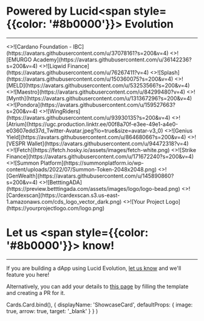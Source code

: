
# Powered by Lucid<span style={{color: '#8b0000'}}> Evolution</span>
---

<Cards>
  <ShowcaseCard title="Cardano Foundation - IBC" href="https://github.com/cardano-foundation/cardano-ibc-incubator" style={{ width: '200px', height: '270px' }}>
    <>![Cardano Foundation - IBC](https://avatars.githubusercontent.com/u/37078161?s=200&v=4)</>
  </ShowcaseCard>
  <ShowcaseCard title="EMURGO Academy" href="https://education.emurgo.io" style={{ width: '200px', height: '270px' }}>
    <>![EMURGO Academy](https://avatars.githubusercontent.com/u/36142236?s=200&v=4)</>
  </ShowcaseCard>
  <ShowcaseCard title="Liqwid Finance" href="https://liqwid.finance" style={{ width: '200px', height: '270px' }}>
    <>![Liqwid Finance](https://avatars.githubusercontent.com/u/76267411?v=4)</>
  </ShowcaseCard>
  <ShowcaseCard title="Splash" href="https://www.splash.trade" style={{ width: '200px', height: '270px' }}>
    <>![Splash](https://avatars.githubusercontent.com/u/150360075?s=200&v=4)</>
  </ShowcaseCard>
  <ShowcaseCard title="MELD" href="https://www.meld.com" style={{ width: '200px', height: '270px' }}>
    <>![MELD](https://avatars.githubusercontent.com/u/53253566?s=200&v=4)</>
  </ShowcaseCard>
  <ShowcaseCard title="Maestro" href="https://www.gomaestro.org" style={{ width: '200px', height: '270px' }}>
    <>![Maestro](https://avatars.githubusercontent.com/u/84299480?v=4)</>
  </ShowcaseCard>
  <ShowcaseCard title="Mynth" href="https://www.mynth.ai" style={{ width: '200px', height: '270px' }}>
    <>![Mynth](https://avatars.githubusercontent.com/u/131367296?s=200&v=4)</>
  </ShowcaseCard>
  <ShowcaseCard title="Pondora" href="https://pondora.org" style={{ width: '200px', height: '270px' }}>
    <>![Pondora](https://avatars.githubusercontent.com/u/159527663?s=200&v=4)</>
  </ShowcaseCard>
  <ShowcaseCard title="WingRiders" href="https://www.wingriders.com" style={{ width: '200px', height: '270px' }}>
    <>![WingRiders](https://avatars.githubusercontent.com/u/93930135?s=200&v=4)</>
  </ShowcaseCard>
  <ShowcaseCard title="Atrium" href="https://alpha.atrium.io/connect" style={{ width: '200px', height: '270px' }}>
    <>![Atrium](https://ugc.production.linktr.ee/00f8a70f-e3ee-49e1-a4e0-e03607edd37d_Twitter-Avatar.jpeg?io=true&size=avatar-v3_0)</>
  </ShowcaseCard>
  <ShowcaseCard title="Genius Yield" href="https://www.geniusyield.co" style={{ width: '200px', height: '270px' }}>
    <>![Genius Yield](https://avatars.githubusercontent.com/u/86468066?s=200&v=4)</>
  </ShowcaseCard>
  <ShowcaseCard title="VESPR Wallet" href="https://vespr.xyz" style={{ width: '200px', height: '270px' }}>
    <>![VESPR Wallet](https://avatars.githubusercontent.com/u/94472318?v=4)</>
  </ShowcaseCard>
  <ShowcaseCard title="Fetch" href="https://fetch.hosky.io/swap" style={{ width: '200px', height: '270px' }}>
    <>![Fetch](https://fetch.hosky.io/assets/images/fetch-white.png)</>
  </ShowcaseCard>
  <ShowcaseCard title="Strike Finance" href="https://www.strikefinance.org" style={{ width: '200px', height: '270px' }}>
    <>![Strike Finance](https://avatars.githubusercontent.com/u/171672240?s=200&v=4)</>
  </ShowcaseCard>
  <ShowcaseCard title="Summon" href="https://summonplatform.io" style={{ width: '200px', height: '270px' }}>
    <>![Summon Platform](https://summonplatform.io/wp-content/uploads/2022/07/Summon-Token-2048x2048.png)</>
  </ShowcaseCard>
  <ShowcaseCard title="GenWealth" href="https://genwealth.app" style={{ width: '200px', height: '270px' }}>
    <>![GenWealth](https://avatars.githubusercontent.com/u/145890860?s=200&v=4)</>
  </ShowcaseCard>
  <ShowcaseCard title="BetttingADA" href="https://preview.betttingada.com" style={{ width: '200px', height: '270px' }}>
    <>![BetttingADA](https://preview.betttingada.com/assets/images/logo/logo-bead.png)</>
  </ShowcaseCard>
  <ShowcaseCard title="Cardexscan" href="https://cardexscan.com/home" style={{ width: '200px', height: '270px' }}>
    <>![Cardexscan](https://cardexscan.s3.us-east-1.amazonaws.com/cds_logo_vector_dark.png)</>
  </ShowcaseCard>
  <ShowcaseCard title="Your Project Title" href="https://yourprojectspage.com" style={{ width: '200px', height: '270px' }}>
    <>![Your Project Logo](https://yourprojectlogo.com/logo.png)</>
  </ShowcaseCard>
</Cards>

<div style={{ marginBottom: "8rem" }}></div>

# Let us <span style={{color: '#8b0000'}}> know!</span>
---
If you are building a dApp using Lucid Evolution, [let us know](https://discord.gg/s89P9gpEff) and we'll feature you here!

Alternatively, you can add your details to [this page](https://github.com/Anastasia-Labs/lucid-evolution/blob/main/docs/pages/showcase.mdx) by filling the template and creating a PR for it.


  Cards.Card.bind(),
  {
    displayName: 'ShowcaseCard',
    defaultProps: {
      image: true,
      arrow: true,
      target: '_blank'
    }
  }
)
